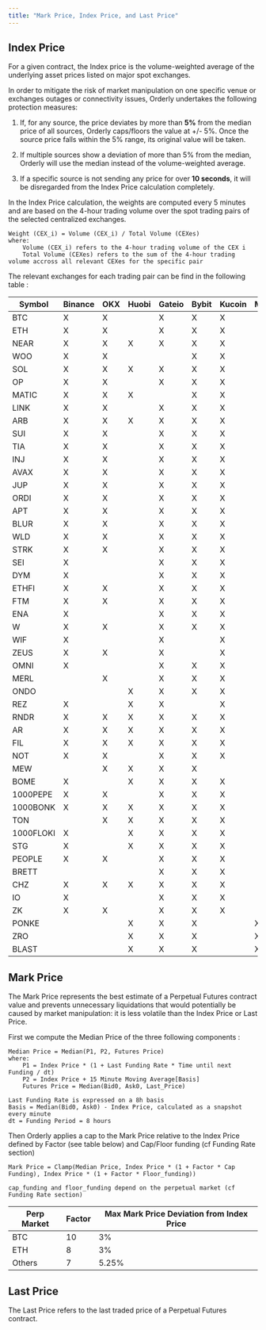 ```yaml
---
title: "Mark Price, Index Price, and Last Price"
---
```


## Index Price

For a given contract, the Index price is the volume-weighted average of the underlying asset prices listed on major spot exchanges.

In order to mitigate the risk of market manipulation on one specific venue or exchanges outages or connectivity issues, Orderly undertakes the following protection measures:

1. If, for any source, the price deviates by more than **5%** from the median price of all sources, Orderly caps/floors the value at +/- 5%. Once the source price falls within the 5% range, its original value will be taken.

2. If multiple sources show a deviation of more than 5% from the median, Orderly will use the median instead of the volume-weighted average.

3. If a specific source is not sending any price for over **10 seconds**, it will be disregarded from the Index Price calculation completely.

In the Index Price calculation, the weights are computed every 5 minutes and are based on the 4-hour trading volume over the spot trading pairs of the selected centralized exchanges.

```
Weight (CEX_i) = Volume (CEX_i) / Total Volume (CEXes)
where:
    Volume (CEX_i) refers to the 4-hour trading volume of the CEX i
    Total Volume (CEXes) refers to the sum of the 4-hour trading volume accross all relevant CEXes for the specific pair
```

The relevant exchanges for each trading pair can be find in the following table :

| Symbol | Binance | OKX | Huobi | Gateio | Bybit | Kucoin | MEXC |
| ------ | ------- | --- | ----- | ------ | ----- | ------ | ---- |
| BTC    | X       | X   |       | X      | X     | X      | |
| ETH    | X       | X   |       | X      | X     | X      | |
| NEAR   | X       | X   | X     | X      | X     | X      | |
| WOO    | X       | X   |       |        | X     | X      | |
| SOL    | X       | X   | X     | X      | X     | X      | |
| OP     | X       | X   |       | X      | X     | X      | |
| MATIC  | X       | X   | X     |        | X     | X      | |
| LINK   | X       | X   |       | X      | X     | X      | |
| ARB    | X       | X   | X     | X      | X     | X      | |
| SUI    | X       | X   |       | X      | X     | X      | |
| TIA    | X       | X   |       | X      | X     | X      | |
| INJ    | X       | X   |       | X      | X     | X      | |
| AVAX   | X       | X   |       | X      | X     | X      | |
| JUP    | X       | X   |       | X      | X     | X      | |
| ORDI   | X       | X   |       | X      | X     | X      | |
| APT    | X       | X   |       | X      | X     | X      | |
| BLUR   | X       | X   |       | X      | X     | X      | |
| WLD    | X       | X   |       | X      | X     | X      | |
| STRK   | X       | X   |       | X      | X     | X      | |
| SEI    | X       |     |       | X      | X     | X      | |
| DYM    | X       |     |       | X      | X     | X      | |
| ETHFI  | X       | X   |       | X      | X     | X      | |
| FTM    | X       | X   |       | X      | X     | X      | |
| ENA    | X       |     |       | X      | X     | X      | |
| W      | X       | X   |       | X      | X     | X      | |
| WIF    | X       |     |       | X      |       | X      | |
| ZEUS   | X       | X   |       | X      |       | X      | |
| OMNI   | X       |     |       | X      | X     | X      | |
| MERL   |         | X   |       | X      | X     | X      | |
| ONDO   |         |     | X     | X      | X     | X      | |
| REZ    | X       |     | X     | X      |       | X      | |
| RNDR   | X       | X   | X     | X      | X     | X      | |
| AR     | X       | X   | X     | X      | X     | X      | |
| FIL    | X       | X   | X     | X      | X     | X      | |
| NOT    | X       | X   |       | X      | X     | X      | |
| MEW    |         | X   | X     | X      | X     |        | |
| BOME    | X       |     | X     | X      | X     | X      | |
| 1000PEPE   | X       | X   |       | X      | X     | X      | |
| 1000BONK   | X       | X   | X     | X      | X     | X      | |
| TON   |         | X   | X     | X      | X     | X      | |
| 1000FLOKI   | X        |     | X     | X      | X     | X      | |
| STG    | X       |     | X     | X      | X     | X      | |
| PEOPLE   | X       | X   |      | X      | X     | X      | |
| BRETT     |        |    |      | X      | X     | X      | |
| CHZ    | X       | X   | X     | X      | X     | X      | |
| IO    | X       |     |       | X      | X     | X      | |
| ZK   | X       | X   |      | X      | X     | X      | |
| PONKE     |        |    | X     | X      | X     |       | X |
| ZRO     |        |    | X     | X      | X     |       | X |
| BLAST     |        |    | X     | X      | X     |       | X |



## Mark Price

The Mark Price represents the best estimate of a Perpetual Futures contract value and prevents unnecessary liquidations that would potentially be caused by market manipulation: it is less volatile than the Index Price or Last Price.

First we compute the Median Price of the three following components :

```
Median Price = Median(P1, P2, Futures Price)
where:
    P1 = Index Price * (1 + Last Funding Rate * Time until next Funding / dt)
    P2 = Index Price + 15 Minute Moving Average[Basis]
    Futures Price = Median(Bid0, Ask0, Last_Price)

Last Funding Rate is expressed on a 8h basis
Basis = Median(Bid0, Ask0) - Index Price, calculated as a snapshot every minute
dt = Funding Period = 8 hours

```

Then Orderly applies a cap to the Mark Price relative to the Index Price defined by Factor (see table below) and Cap/Floor funding (cf Funding Rate section)

```
Mark Price = Clamp(Median Price, Index Price * (1 + Factor * Cap Funding), Index Price * (1 + Factor * Floor_funding))

cap_funding and floor_funding depend on the perpetual market (cf Funding Rate section)
```

| Perp Market | Factor | Max Mark Price Deviation from Index Price |
| ----------- | ------ | ----------------------------------------- |
| BTC         | 10     | 3%                                        |
| ETH         | 8      | 3%                                        |
| Others      | 7      | 5.25%                                     |

## Last Price

The Last Price refers to the last traded price of a Perpetual Futures contract.
